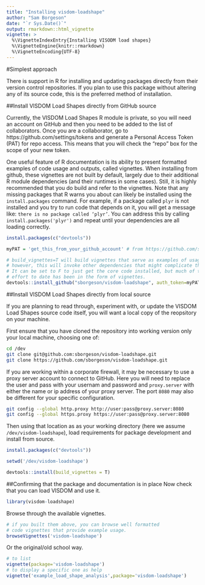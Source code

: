 ---
title: "Installing visdom-loadshape"
author: "Sam Borgeson"
date: "`r Sys.Date()`"
output: rmarkdown::html_vignette
vignette: >
  %\VignetteIndexEntry{Installing VISODM load shapes}
  %\VignetteEngine{knitr::rmarkdown}
  %\VignetteEncoding{UTF-8}
---

#Simplest approach

There is support in R for installing and updating packages directly from their version control repositories. If you plan to use this package without altering any of its source code, this is the preferred method of installation.

##Install VISDOM Load Shapes directly from GitHub source

Currently, the VISDOM Load Shapes R module is private, so you will need an account on GitHub and then you need to be added to the list of collaborators. Once you are a collaborator, go to https://github.com/settings/tokens and generate a Personal Access Token (PAT) for repo access. This means that you will check the "repo" box for the scope of your new token.

One useful feature of R documentation is its ability to present formatted examples of code usage and outputs, called vignettes. When installing from github, these vignettes are not built by default, largely due to their additional R module dependencies (and their runtimes in some cases). Still, it is highly recommended that you do build and refer to the vignettes. Note that any missing packages that R warns you about can likely be installed using the `install.packages` command. For example, if a package called `plyr` is not installed and you try to run code that depends on it, you will get a message like: `there is no package called ‘plyr’`. You can address this by calling `install.packages('plyr')` and repeat until your dependencies are all loading correctly.

```{r eval=F}
install.packages(c("devtools"))

myPAT = 'get_this_from_your_github_account' # from https://github.com/settings/tokens

# build_vignettes=T will build vignettes that serve as examples of usage
# however, this will invoke other dependencies that might complicate things.
# It can be set to F to just get the core code installed, but much of the documentation
# effort to date has been in the form of vignettes.
devtools::install_github("sborgeson/visdom-loadshape", auth_token=myPAT, build_vignettes=T )
```

##Install VISDOM Load Shapes directly from local source

If you are planning to read through, experiment with, or update the VISDOM Load Shapes source code itself, you will want a local copy of the reopsitory on your machine. 

First ensure that you have cloned the repository into working version only your local machine, choosing one of:

```{bash eval=F}
cd /dev
git clone git@github.com:sborgeson/visdom-loadshape.git
git clone https://github.com/sborgeson/visdom-loadshape.git
```

If you are working within a corporate firewall, it may be necessary to use a proxy server account to connect to GitHub. Here you will need to replace the user and pass with your usernam and password and `proxy.server` with either the name or ip address of your proxy server. The port `8080` may also be different for your specific configuration.

```{bash eval=F}
git config --global http.proxy http://user:pass@proxy.server:8080
git config --global https.proxy https://user:pass@proxy.server:8080
```

Then using that location as as your working directory (here we assume `/dev/visdom-loadshape`), load requirements for package development and install from source.


```{r eval=F}

install.packages(c("devtools"))

setwd('/dev/visdom-loadshape')

devtools::install(build_vignettes = T)

```

##Confirming that the package and documentation is in place
Now check that you can load VISDOM and use it.

```{r eval=F}
library(visdom-loadshape)
```

Browse through the available vignettes.

```{r eval=F}
# if you built them above, you can browse well formatted 
# code vignettes that provide example usage.
browseVignettes('visdom-loadshape')
```

Or the original/old school way.
```{r eval=F}
# to list
vignette(package='visdom-loadshape')
# to display a specific one as help
vignette('example_load_shape_analysis',package='visdom-loadshape')
```

